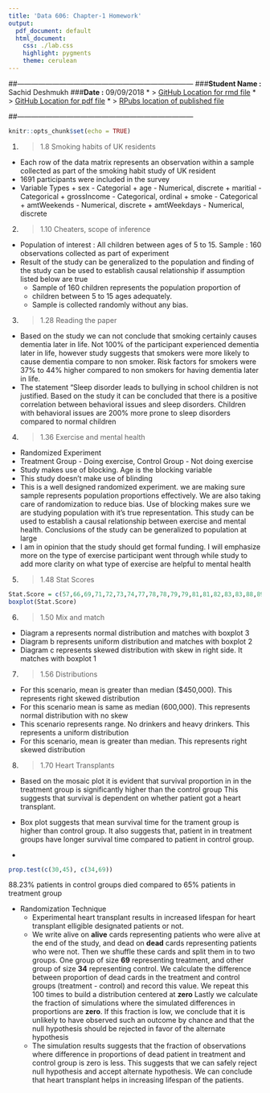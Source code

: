 ```yaml
---
title: 'Data 606: Chapter-1 Homework'
output:
  pdf_document: default
  html_document:
    css: ./lab.css
    highlight: pygments
    theme: cerulean
---
```


##---------------------------------------------------------------------------
###**Student Name :** Sachid Deshmukh
###**Date :** 09/09/2018
* > [GitHub Location for rmd file](https://github.com/mlforsachid/MSDSQ1/blob/master/Data606/Week1/Lab0/SachidVijay.Deshmukh60.Rmd)
* > [GitHub Location for pdf file](https://github.com/mlforsachid/MSDSQ1/blob/master/Data606/Week1/Lab0/SachidVijay.Deshmukh60.pdf)
* > [RPubs location of published file](http://rpubs.com/sachid/Data606-Week1Assignment)

##---------------------------------------------------------------------------

```r
knitr::opts_chunk$set(echo = TRUE)
```

1.  > 1.8 Smoking habits of UK residents
* Each row of the data matrix represents an observation within a 
sample collected as part of the smoking habit study of UK resident
* 1691 participants were included in the survey
* Variable Types
      + sex - Categorial
      + age - Numerical, discrete
      + maritial - Categorical
      + grossIncome - Categorical, ordinal
      + smoke - Categorical
      + amtWeekends - Numerical, discrete
      + amtWeekdays - Numerical, discrete

2.  > 1.10 Cheaters, scope of inference
* Population of interest : All children between ages of 5 to 15.
Sample : 160 observations collected as part of experiment
* Result of the study can be generalized to the population and 
finding of the study can be used to establish causal relationship 
if assumption listed below are true
    + Sample of 160 children represents the population proportion of 
    + children between 5 to 15 ages adequately.
    + Sample is collected randomly without any bias.

3.  > 1.28 Reading the paper
* Based on the study we can not conclude that smoking certainly 
causes dementia later in life. Not 100% of the participant
experienced dementia later in life, however study
suggests that smokers were more 
likely to cause dementia compare to non smoker. Risk factors for 
smokers were 37% to 44% higher compared to non smokers 
for having dementia later in life.
* The statement "Sleep disorder leads to bullying in
school children is not justified. Based on the study it can be
concluded that there is a positive correlation between 
behavioral issues and sleep disorders. 
Children with behavioral issues are 200% more prone to 
sleep disorders compared to normal children

4. > 1.36 Exercise and mental health
* Randomized Experiment
* Treatment Group - Doing exercise, Control Group - Not 
doing exercise
* Study makes use of blocking. Age is the blocking variable
* This study doesn't make use of blinding
* This is a well designed randomized experiment. 
we are making sure sample represents population proportions 
effectively. We are also taking care of randomization to
reduce bias. Use of blocking makes sure we are studying population
with it's true representation. This study can be used to establish a causal relationship between exercise and mental health. Conclusions
of the study can be generalized to population at large
* I am in opinion that the study should get formal funding. I will
emphasize more on the type of exercise participant went through while study to add more clarity on what type of exercise are helpful to 
mental health

5. > 1.48 Stat Scores
```r
Stat.Score = c(57,66,69,71,72,73,74,77,78,78,79,79,81,81,82,83,83,88,89,94)
boxplot(Stat.Score)
````

6. > 1.50 Mix and match
* Diagram a represents normal distribution and matches with boxplot 3
* Diagram b represents uniform distribution and matches with boxplot 2
* Diagram c represents skewed distribution with skew in right side. It matches with boxplot 1

7. > 1.56 Distributions
* For this scenario, mean is greater than median ($450,000). This 
represents right skewed distribution
* For this scenario mean is same as median (600,000). This represents
normal distribution with no skew
* This scenario represents range. No drinkers and heavy drinkers. 
This represents a uniform distribution
* For this scenario, mean is greater than median. This
represents right skewed distribution

8. > 1.70 Heart Transplants
* Based on the mosaic plot it is evident that survival proportion in 
in the treatment group is significantly higher than the control group
This suggests that survival is dependent on whether patient got a
heart transplant.

* Box plot suggests that mean survival time for the trament group
is higher than control group. It also suggests that, patient in 
in treatment groups have longer survival time compared to patient
in control group. 

*
```r
prop.test(c(30,45), c(34,69))
````
88.23% patients in control groups died compared to 65% patients in
treatment group

* Randomization Technique
    + Experimental heart transplant results in increased lifespan for 
heart transplant elligible designated patients or not.
    + We write alive on **alive**
cards representing patients who 
were alive at the end of the study, and dead on **dead** cards 
representing patients who were not. Then we shuffle these cards and split them in to two groups. One group of size **69** representing
treatment, and other group of size **34** representing control. We
calculate the difference between proportion of dead cards in the 
treatment and control groups (treatment - control) and record this value. We repeat this 100 times to build a distribution centered at **zero** 
Lastly we calculate the fraction of simulations where the
simulated differences in proportions are **zero**. If this fraction
is low, we conclude that it is unlikely to have observed such an 
outcome by chance and that the null hypothesis should be rejected 
in favor of the alternate hypothesis
    + The simulation results suggests that the fraction of observations
where difference in proportions of dead patient in treatment and 
control group is zero is less. This suggests that we can safely reject null hypothesis and accept alternate hypothesis. We can conclude that
heart transplant helps in increasing lifespan of the patients.